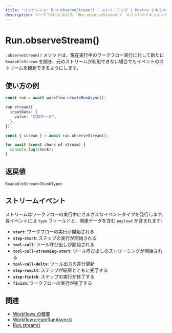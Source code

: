 ```yaml
---
title: "リファレンス: Run.observeStream() | ストリーミング | Mastra ドキュメント"
description: ワークフローにおける `Run.observeStream()` メソッドのドキュメント。実行中のワークフロー実行のストリームを再度開くことができます。
---
```


# Run.observeStream()

`.observeStream()` メソッドは、現在実行中のワークフロー実行に対して新たに `ReadableStream` を開き、元のストリームが利用できない場合でもイベントのストリームを観測できるようにします。

## 使い方の例

```typescript showLineNumbers copy
const run = await workflow.createRunAsync();

run.stream({
  inputData: {
    value: "初期データ",
  },
});

const { stream } = await run.observeStream();

for await (const chunk of stream) {
  console.log(chunk);
}
```


## 返戻値

`ReadableStream<ChunkType>`

## ストリームイベント

ストリームはワークフローの実行中にさまざまなイベントタイプを発行します。各イベントには `type` フィールドと、関連データを含む `payload` が含まれます:

- **`start`**: ワークフローの実行が開始される
- **`step-start`**: ステップの実行が開始される
- **`tool-call`**: ツール呼び出しが開始される
- **`tool-call-streaming-start`**: ツール呼び出しのストリーミングが開始される
- **`tool-call-delta`**: ツール出力の差分更新
- **`step-result`**: ステップが結果とともに完了する
- **`step-finish`**: ステップの実行が終了する
- **`finish`**: ワークフローの実行が完了する

## 関連

- [Workflows の概要](/docs/workflows/overview#running-workflows)
- [Workflow.createRunAsync()](/reference/workflows/workflow-methods/create-run)
- [Run.stream()](./stream)